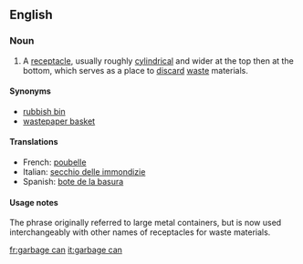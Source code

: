 ==English==

===Noun===
{{en-noun|sg=[[garbage]] [[can]]}}

# A [[receptacle]], usually roughly [[cylindrical]] and wider at the top then at the bottom, which serves as a place to [[discard]] [[waste]] materials.

====Synonyms====
*[[rubbish bin]]
*[[wastepaper basket]]

====Translations====
*French: [[poubelle]] {{m}}
*Italian: [[secchio delle immondizie]]
*Spanish: [[bote de la basura]]

====Usage notes====
The phrase originally referred to large metal containers, but is now used interchangeably with other names of receptacles for waste materials.

[[fr:garbage can]]
[[it:garbage can]]